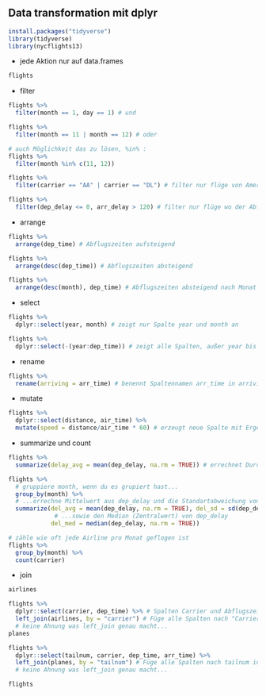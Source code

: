 ## Data transformation mit dplyr

```r
install.packages("tidyverse")
library(tidyverse)
library(nycflights13)
```

-   jede Aktion nur auf data.frames

```r
flights
```

-   filter

```r
flights %>%
  filter(month == 1, day == 1) # und

flights %>%
  filter(month == 11 | month == 12) # oder

# auch Möglichkeit das zu lösen, %in% :
flights %>%
  filter(month %in% c(11, 12))

flights %>%
  filter(carrier == "AA" | carrier == "DL") # filter nur flüge von American Airlines oder Delta

flights %>%
  filter(dep_delay <= 0, arr_delay > 120) # filter nur flüge wo der Abflug zu früh stattgefunden hat, aber zu spät angekommen sind
```

-   arrange

```r
flights %>%
  arrange(dep_time) # Abflugszeiten aufsteigend

flights %>%
  arrange(desc(dep_time)) # Abflugszeiten absteigend

flights %>%
  arrange(desc(month), dep_time) # Abflugszeiten absteigend nach Monat 
```

-   select

```r
flights %>%
  dplyr::select(year, month) # zeigt nur Spalte year und month an

flights %>%
  dplyr::select(-(year:dep_time)) # zeigt alle Spalten, außer year bis dep_time an
```

-   rename

```r
flights %>%
  rename(arriving = arr_time) # benennt Spaltennamen arr_time in arriving um
```

-   mutate

```r
flights %>%
  dplyr::select(distance, air_time) %>%
  mutate(speed = distance/air_time * 60) # erzeugt neue Spalte mit Ergebniss aus distance/air_time * 60
```

-   summarize und count

```r
flights %>%
  summarize(delay_avg = mean(dep_delay, na.rm = TRUE)) # errechnet Durchschnittswert von dep_delay

flights %>%
  # gruppiere month, wenn du es grupiert hast...
  group_by(month) %>%
  # ...errechne Mittelwert aus dep_delay und die Standartabweichung von dep_delay...
  summarize(del_avg = mean(dep_delay, na.rm = TRUE), del_sd = sd(dep_delay, na.rm = TRUE), 
             # ...sowie den Median (Zentralwert) von dep_delay
            del_med = median(dep_delay, na.rm = TRUE))

# zähle wie oft jede Airline pro Monat geflogen ist
flights %>%
  group_by(month) %>%
  count(carrier)
```

-   join

```r
airlines

flights %>% 
  dplyr::select(carrier, dep_time) %>% # Spalten Carrier und Abflugszeit
  left_join(airlines, by = "carrier") # Füge alle Spalten nach "Carrier" in Airlines zu
  # keine Ahnung was left_join genau macht...
planes

flights %>%
  dplyr::select(tailnum, carrier, dep_time, arr_time) %>%
  left_join(planes, by = "tailnum") # Füge alle Spalten nach tailnum in planes zu
  # keine Ahnung was left_join genau macht... 

flights
```
